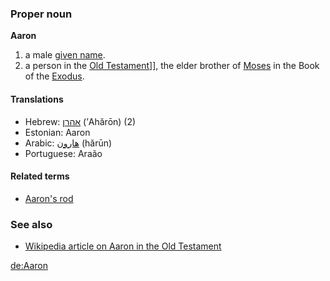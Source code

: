===Proper noun===
'''Aaron'''

# a male [[given name]].
# a person in the [[Old Testament]]]], the elder brother of [[Moses]] in the Book of the [[Exodus]].

====Translations====
*Hebrew: [[אהרן]] (’Ahărōn) (2)
*Estonian: Aaron
*Arabic: [[هارون]] (hărūn)
*Portuguese: Araão

====Related terms====
*[[Aaron's rod]]

===See also===
*[[w:Aaron|Wikipedia article on Aaron in the Old Testament]]

[[de:Aaron]]